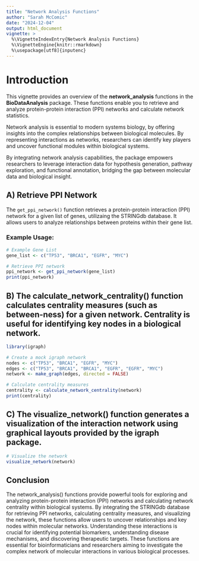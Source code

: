 ```yaml
---
title: "Network Analysis Functions"
author: "Sarah McComic"
date: "2024-12-04"
output: html_document
vignette: >
  %\VignetteIndexEntry{Network Analysis Functions}
  %\VignetteEngine{knitr::rmarkdown}
  %\usepackage[utf8]{inputenc}
---
```


# Introduction

This vignette provides an overview of the **network_analysis** functions in the **BioDataAnalysis** package. These functions enable you to retrieve and analyze protein-protein interaction (PPI) networks and calculate network statistics.

Network analysis is essential to modern systems biology, by offering insights into the complex relationships between biological molecules. By representing interactions as networks, researchers can identify key players and uncover functional modules within biological systems.

By integrating network analysis capabilities, the package empowers researchers to leverage interaction data for hypothesis generation, pathway exploration, and functional annotation, bridging the gap between molecular data and biological insight.

## A) Retrieve PPI Network

The `get_ppi_network()` function retrieves a protein-protein interaction (PPI) network for a given list of genes, utilizaing the STRINGdb database. It allows users to analyze relationships between proteins within their gene list.

### Example Usage:
```r
# Example Gene List
gene_list <- c("TP53", "BRCA1", "EGFR", "MYC")

# Retrieve PPI network
ppi_network <- get_ppi_network(gene_list)
print(ppi_network)
```

## B) The calculate_network_centrality() function calculates centrality measures (such as between-ness) for a given network. Centrality is useful for identifying key nodes in a biological network.

```r
library(igraph)

# Create a mock igraph network
nodes <- c("TP53", "BRCA1", "EGFR", "MYC")
edges <- c("TP53", "BRCA1", "BRCA1", "EGFR", "EGFR", "MYC")
network <- make_graph(edges, directed = FALSE)

# Calculate centrality measures
centrality <- calculate_network_centrality(network)
print(centrality)
```

## C) The visualize_network() function generates a visualization of the interaction network using graphical layouts provided by the igraph package.

```r
# Visualize the network
visualize_network(network)
```

## Conclusion

The network_analysis() functions provide powerful tools for exploring and analyzing protein-protein interaction (PPI) networks and calculating network centrality within biological systems. By integrating the STRINGdb database for retrieving PPI networks, calculating centrality measures, and visualizing the network, these functions allow users to uncover relationships and key nodes within molecular networks. Understanding these interactions is crucial for identifying potential biomarkers, understanding disease mechanisms, and discovering therapeutic targets. These functions are essential for bioinformaticians and researchers aiming to investigate the complex network of molecular interactions in various biological processes.
